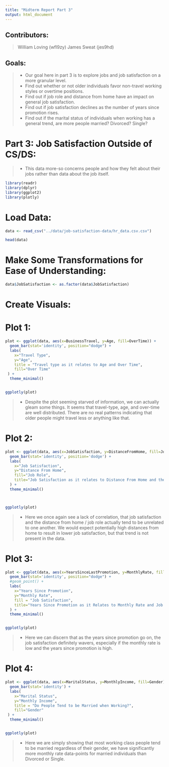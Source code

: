 ```yaml
---
title: "Midterm Report Part 3"
output: html_document
---
```


## **Contributors:**
> William Loving (wfl9zy)
> James Sweat (jes9hd)

## **Goals:**
> - Our goal here in part 3 is to explore jobs and job satisfaction on a more granular level.
> - Find out whether or not older individuals favor non-travel working styles or overtime positions.
> - Find out if job role and distance from home have an impact on general job satisfaction.
> - Find out if job satisfaction declines as the number of years since promotion rises.
> - Find out if the marital status of individuals when working has a general trend, are more people married? Divorced? Single?

# **Part 3: Job Satisfaction Outside of CS/DS:**
> - This data more-so concerns people and how they felt about their jobs rather than data about the job itself.


```r
library(readr)
library(dplyr)
library(ggplot2)
library(plotly)
```

# **Load Data:**

```r
data <- read_csv("../data/job-satisfaction-data/hr_data.csv.csv")
```

```r
head(data)
```


# **Make Some Transformations for Ease of Understanding:**

```r

data$JobSatisfaction <- as.factor(data$JobSatisfaction)

```



# **Create Visuals:**

# Plot 1: 

```r

plot <- ggplot(data, aes(x=BusinessTravel, y=Age, fill=OverTime)) + 
  geom_bar(stat='identity', position="dodge") + 
  labs(
    x="Travel Type",
    y="Age",
    title = "Travel type as it relates to Age and Over Time",
    fill="Over Time"
 ) + 
  theme_minimal()


ggplotly(plot)
```

> - Despite the plot seeming starved of information, we can actually gleam some things. It seems that travel-type, age, and over-time are well distributed. There are no real patterns indicating that older people might travel less or anything like that.


# Plot 2:


```r

plot <- ggplot(data, aes(x=JobSatisfaction, y=DistanceFromHome, fill=JobRole)) + 
  geom_bar(stat='identity', position='dodge') + 
  labs(
    x="Job Satisfaction",
    y="Distance From Home",
    fill="Job Role",
    title="Job Satisfaction as it relates to Distance From Home and the Job Role"
  ) + 
  theme_minimal()



ggplotly(plot)
```

> - Here we once again see a lack of correlation, that job satisfaction and the distance from home / job role actually tend to be unrelated to one another. We would expect potentially high distances from home to result in lower job satisfaction, but that trend is not present in the data.


# Plot 3: 


```r

plot <- ggplot(data, aes(x=YearsSinceLastPromotion, y=MonthlyRate, fill=JobSatisfaction)) + 
  geom_bar(stat='identity', position="dodge") + 
  #geom_point() +
  labs(
    x="Years Since Promotion",
    y="Monthly Rate",
    fill = "Job Satisfaction",
    title="Years Since Promotion as it Relates to Monthly Rate and Job Satisfaction"
  ) + 
  theme_minimal()


ggplotly(plot)
```

> - Here we can discern that as the years since promotion go on, the job satisfaction definitely wavers, especially if the monthly rate is low and the years since promotion is high.



# Plot 4:


```r

plot <- ggplot(data, aes(x=MaritalStatus, y=MonthlyIncome, fill=Gender)) + 
  geom_bar(stat='identity') + 
  labs(
    x="Marital Status",
    y="Monthly Income",
    title = "Do People Tend to be Married when Working?",
    fill="Gender"
 ) + 
  theme_minimal()


ggplotly(plot)


```


> - Here we are simply showing that most working class people tend to be married regardless of their gender, we have significantly more monthly rate data-points for married individuals than Divorced or Single.


